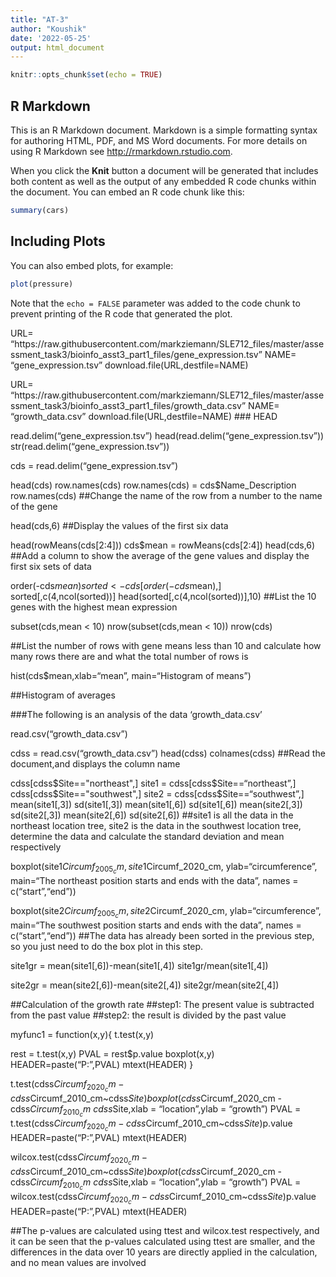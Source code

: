 ```yaml
---
title: "AT-3"
author: "Koushik"
date: '2022-05-25'
output: html_document
---
```


```r
knitr::opts_chunk$set(echo = TRUE)
```

## R Markdown

This is an R Markdown document. Markdown is a simple formatting syntax for authoring HTML, PDF, and MS Word documents. For more details on using R Markdown see <http://rmarkdown.rstudio.com>.

When you click the **Knit** button a document will be generated that includes both content as well as the output of any embedded R code chunks within the document. You can embed an R code chunk like this:

```r
summary(cars)
```

## Including Plots

You can also embed plots, for example:

```r
plot(pressure)
```

Note that the `echo = FALSE` parameter was added to the code chunk to prevent printing of the R code that generated the plot.


URL= "https://raw.githubusercontent.com/markziemann/SLE712_files/master/assessment_task3/bioinfo_asst3_part1_files/gene_expression.tsv"
NAME= "gene_expression.tsv"
download.file(URL,destfile=NAME)

URL= "https://raw.githubusercontent.com/markziemann/SLE712_files/master/assessment_task3/bioinfo_asst3_part1_files/growth_data.csv"
NAME= "growth_data.csv"
download.file(URL,destfile=NAME)
### HEAD

read.delim("gene_expression.tsv")
head(read.delim("gene_expression.tsv"))
str(read.delim("gene_expression.tsv"))

cds = read.delim("gene_expression.tsv")

head(cds)
row.names(cds)
row.names(cds) = cds$Name_Description
row.names(cds)
##Change the name of the row from a number to the name of the gene

head(cds,6)
##Display the values of the first six data

head(rowMeans(cds[2:4])) 
cds$mean = rowMeans(cds[2:4])
head(cds,6)
##Add a column to show the average of the gene values and display the first six sets of data

order(-cds$mean)
sorted <- cds[order(-cds$mean),]
sorted[,c(4,ncol(sorted))]
head(sorted[,c(4,ncol(sorted))],10)
##List the 10 genes with the highest mean expression

subset(cds,mean < 10)
nrow(subset(cds,mean < 10))
nrow(cds)

##List the number of rows with gene means less than 10 and calculate how many rows there are and what the total number of rows is

hist(cds$mean,xlab="mean", main="Histogram of means")

##Histogram of averages

###The following is an analysis of the data 'growth_data.csv'

read.csv("growth_data.csv")

cdss = read.csv("growth_data.csv")
head(cdss)
colnames(cdss)
##Read the document,and displays the column name


cdss[cdss$Site=="northeast",]
site1 = cdss[cdss$Site=="northeast",]
cdss[cdss$Site=="southwest",]
site2 = cdss[cdss$Site=="southwest",]
mean(site1[,3])
sd(site1[,3])
mean(site1[,6])
sd(site1[,6])
mean(site2[,3])
sd(site2[,3])
mean(site2[,6])
sd(site2[,6])
##site1 is all the data in the northeast location tree, site2 is the data in the southwest location tree, determine the data and calculate the standard deviation and mean respectively

boxplot(site1$Circumf_2005_cm, site1$Circumf_2020_cm,
        ylab="circumference",
        main="The northeast position starts and ends with the data",
        names = c("start","end"))

boxplot(site2$Circumf_2005_cm, site2$Circumf_2020_cm,
        ylab="circumference",
        main="The southwest position starts and ends with the data",
        names = c("start","end"))
##The data has already been sorted in the previous step, so you just need to do the box plot in this step.

site1gr = mean(site1[,6])-mean(site1[,4])
site1gr/mean(site1[,4])


site2gr = mean(site2[,6])-mean(site2[,4])
site2gr/mean(site2[,4])

##Calculation of the growth rate
##step1: The present value is subtracted from the past value
##step2: the result is divided by the past value

myfunc1 = function(x,y){
  t.test(x,y)
  
  rest = t.test(x,y)
  PVAL = rest$p.value
  boxplot(x,y)
  HEADER=paste("P:",PVAL)
  mtext(HEADER)
}

t.test(cdss$Circumf_2020_cm - cdss$Circumf_2010_cm~cdss$Site)
boxplot(cdss$Circumf_2020_cm - cdss$Circumf_2010_cm~cdss$Site,xlab = "location",ylab = "growth")
PVAL = t.test(cdss$Circumf_2020_cm - cdss$Circumf_2010_cm~cdss$Site)$p.value
HEADER=paste("P:",PVAL)
mtext(HEADER)

wilcox.test(cdss$Circumf_2020_cm - cdss$Circumf_2010_cm~cdss$Site)
boxplot(cdss$Circumf_2020_cm - cdss$Circumf_2010_cm~cdss$Site,xlab = "location",ylab = "growth")
PVAL = wilcox.test(cdss$Circumf_2020_cm - cdss$Circumf_2010_cm~cdss$Site)$p.value
HEADER=paste("P:",PVAL)
mtext(HEADER)

##The p-values are calculated using ttest and wilcox.test respectively, and it can be seen that the p-values calculated using ttest are smaller, and the differences in the data over 10 years are directly applied in the calculation, and no mean values are involved
